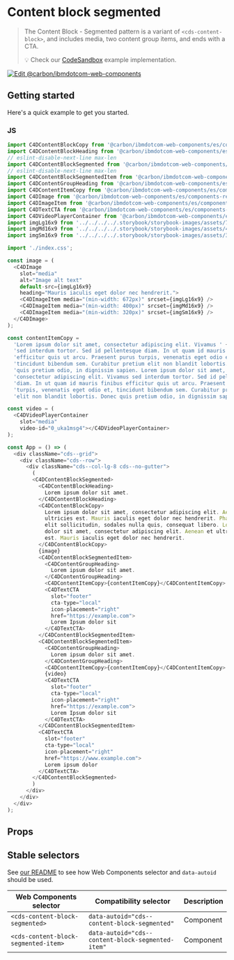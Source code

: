 
# Content block segmented

> The Content Block - Segmented pattern is a variant of `<cds-content-block>`,
> and includes media, two content group items, and ends with a CTA.
>
> 💡 Check our
> [CodeSandbox](https://githubbox.com/carbon-design-system/carbon-for-ibm-dotcom/tree/main/packages/web-components/examples/codesandbox/components-react/content-block-segmented)
> example implementation.

[![Edit @carbon/ibmdotcom-web-components](https://codesandbox.io/static/img/play-codesandbox.svg)](https://githubbox.com/carbon-design-system/carbon-for-ibm-dotcom/tree/main/packages/web-components/examples/codesandbox/components-react/content-block-segmented)

## Getting started

Here's a quick example to get you started.

### JS

```js
import C4DContentBlockCopy from '@carbon/ibmdotcom-web-components/es/components-react/content-block/content-block-copy';
import C4DContentBlockHeading from '@carbon/ibmdotcom-web-components/es/components-react/content-block/content-block-heading';
// eslint-disable-next-line max-len
import C4DContentBlockSegmented from '@carbon/ibmdotcom-web-components/es/components-react/content-block-segmented/content-block-segmented';
// eslint-disable-next-line max-len
import C4DContentBlockSegmentedItem from '@carbon/ibmdotcom-web-components/es/components-react/content-block-segmented/content-block-segmented-item';
import C4DContentGroupHeading from '@carbon/ibmdotcom-web-components/es/components-react/content-group/content-group-heading.js';
import C4DContentItemCopy from '@carbon/ibmdotcom-web-components/es/components-react/content-item/content-item-copy.js';
import C4DImage from '@carbon/ibmdotcom-web-components/es/components-react/image/image.js';
import C4DImageItem from '@carbon/ibmdotcom-web-components/es/components-react/image/image-item.js';
import C4DTextCTA from '@carbon/ibmdotcom-web-components/es/components-react/cta/text-cta';
import C4DVideoPlayerContainer from '@carbon/ibmdotcom-web-components/es/components-react/video-player/video-player-container.js';
import imgLg16x9 from '../../../../.storybook/storybook-images/assets/720/fpo--16x9--720x405--005.jpg';
import imgMd16x9 from '../../../../.storybook/storybook-images/assets/480/fpo--16x9--480x270--005.jpg';
import imgSm16x9 from '../../../../.storybook/storybook-images/assets/320/fpo--16x9--320x180--005.jpg';

import './index.css';

const image = (
  <C4DImage
    slot="media"
    alt="Image alt text"
    default-src={imgLg16x9}
    heading="Mauris iaculis eget dolor nec hendrerit.">
    <C4DImageItem media="(min-width: 672px)" srcset={imgLg16x9} />
    <C4DImageItem media="(min-width: 400px)" srcset={imgMd16x9} />
    <C4DImageItem media="(min-width: 320px)" srcset={imgSm16x9} />
  </C4DImage>
);

const contentItemCopy =
  'Lorem ipsum dolor sit amet, consectetur adipiscing elit. Vivamus ' +
  'sed interdum tortor. Sed id pellentesque diam. In ut quam id mauris finibus ' +
  'efficitur quis ut arcu. Praesent purus turpis, venenatis eget odio et, ' +
  'tincidunt bibendum sem. Curabitur pretium elit non blandit lobortis. Donec ' +
  'quis pretium odio, in dignissim sapien. Lorem ipsum dolor sit amet, ' +
  'consectetur adipiscing elit. Vivamus sed interdum tortor. Sed id pellentesque ' +
  'diam. In ut quam id mauris finibus efficitur quis ut arcu. Praesent purus ' +
  'turpis, venenatis eget odio et, tincidunt bibendum sem. Curabitur pretium ' +
  'elit non blandit lobortis. Donec quis pretium odio, in dignissim sapien.';

const video = (
  <C4DVideoPlayerContainer
    slot="media"
    video-id="0_uka1msg4"></C4DVideoPlayerContainer>
);

const App = () => (
  <div className="cds--grid">
    <div className="cds--row">
      <div className="cds--col-lg-8 cds--no-gutter">
        (
        <C4DContentBlockSegmented>
          <C4DContentBlockHeading>
            Lorem ipsum dolor sit amet.
          </C4DContentBlockHeading>
          <C4DContentBlockCopy>
            Lorem ipsum dolor sit amet, consectetur adipiscing elit. Aenean et
            ultricies est. Mauris iaculis eget dolor nec hendrerit. Phasellus at
            elit sollicitudin, sodales nulla quis, consequat libero. Lorem ipsum
            dolor sit amet, consectetur adipiscing elit. Aenean et ultricies
            est. Mauris iaculis eget dolor nec hendrerit.
          </C4DContentBlockCopy>
          {image}
          <C4DContentBlockSegmentedItem>
            <C4DContentGroupHeading>
              Lorem ipsum dolor sit amet.
            </C4DContentGroupHeading>
            <C4DContentItemCopy>{contentItemCopy}</C4DContentItemCopy>
            <C4DTextCTA
              slot="footer"
              cta-type="local"
              icon-placement="right"
              href="https://example.com">
              Lorem Ipsum dolor sit
            </C4DTextCTA>
          </C4DContentBlockSegmentedItem>
          <C4DContentBlockSegmentedItem>
            <C4DContentGroupHeading>
              Lorem ipsum dolor sit amet.
            </C4DContentGroupHeading>
            <C4DContentItemCopy>{contentItemCopy}</C4DContentItemCopy>
            {video}
            <C4DTextCTA
              slot="footer"
              cta-type="local"
              icon-placement="right"
              href="https://example.com">
              Lorem Ipsum dolor sit
            </C4DTextCTA>
          </C4DContentBlockSegmentedItem>
          <C4DTextCTA
            slot="footer"
            cta-type="local"
            icon-placement="right"
            href="https://www.example.com">
            Lorem ipsum dolor
          </C4DTextCTA>
        </C4DContentBlockSegmented>
        )
      </div>
    </div>
  </div>
);
```

## Props

<Props of={PropTypesRef} />

## Stable selectors

See
[our README](https://github.com/carbon-design-system/carbon-for-ibm-dotcom/tree/main/packages/web-components#stable-selectors-for-analytics-and-integratione2e-testing-in-web-components)
to see how Web Components selector and `data-autoid` should be used.

| Web Components selector              | Compatibility selector                            | Description |
| ------------------------------------ | ------------------------------------------------- | ----------- |
| `<cds-content-block-segmented>`      | `data-autoid="cds--content-block-segmented"`      | Component   |
| `<cds-content-block-segmented-item>` | `data-autoid="cds--content-block-segmented-item"` | Component   |

<Description markdown={contributing} />
